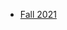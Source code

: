 - [Fall 2021](https://webatberkeley.notion.site/Introduction-to-Full-Stack-Development-DeCal-Fall-2021-c5d2904bb68a4ab78a1ce2d075063e76)
